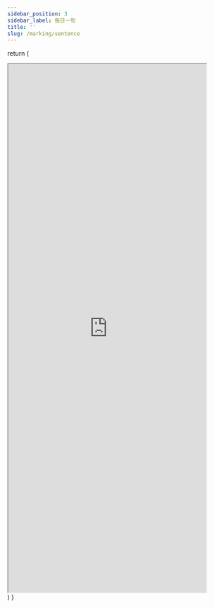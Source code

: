 ```yaml
---
sidebar_position: 3
sidebar_label: 每日一句
title: ''
slug: /marking/sentence
---
```



  return (
    <div className="flex-row-center">
      <iframe
        src="https://dict.eudic.net/home/dailysentence"
        width="450"
        height="1200"
        scrolling="no"
      ></iframe>
    </div>
  )
}

<div className="flex-row-center">
  <div style={{ marginBottom: '12px', width: '450px', height: '100px' }}>
    <CurrentTime></CurrentTime>
  </div>
</div>

<DailySentence></DailySentence>
